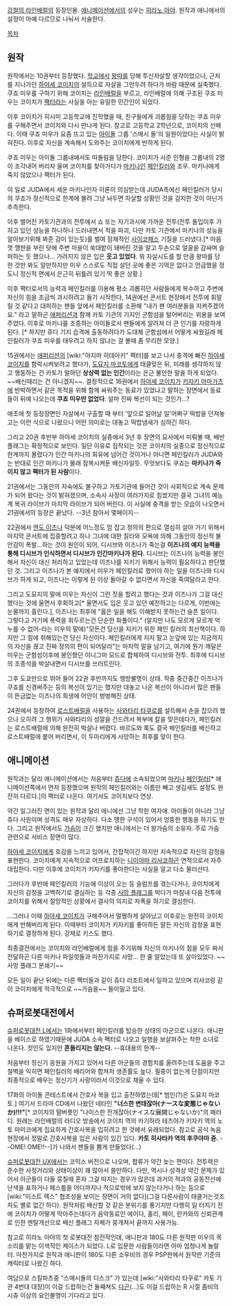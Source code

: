 [[강철의 라인배럴]]의 등장인물. [[애니메이션]]에서의 성우는 [[히라노 아야]]. 
원작과 애니에서의 설정이 아예 다르므로 나눠서 서술한다.

[[목차]]

== 원작 ==
원작에서는 10권부터 등장했다. [[학교]]에서 [[왕따]]를 당해 투신자살할 생각이었으나, 근처를 지나가던 [[하야세 코이치]]의 설득으로 자살을 그만두려 하다가 바람 때문에 실족했다. 쿠죠 미우를 구하기 위해 코이치는 [[라인배럴]]을 부르고, 라인배럴에 의해 구조된 쿠죠 미우는 코이치가 [[팩터]]라는 사실을 아는 유일한 민간인이 되었다.

이후 코이치가 히시미 고등학교에 진학했을 때, 친구들에게 괴롭힘을 당하는 쿠죠 미우를 구해주면서 코이치와 다시 만나게 된다.  참고로 고등학교 2학년으로, 코이치의 선배다.
이때 쿠죠 미우가 요즘 뜨고 있는 [[아이돌]] 그룹 '스매시 돌'의 일원이었다는 사실이 밝혀진다. 이후로 자신을 계속해서 도와주는 코이치에게 반하게 된다.

쿠죠 미우는 아이돌 그룹내에서도 따돌림을 당한다. 코이치가 사준 인형을 그룹내의 2명이 조각내어 버리자 울며 코이치를 찾아가다가 [[마키나]]인 [[페인킬러]]와 조우. 마키나에게 죽지 않았으나 팩터가 된다.

이 일로 JUDA에서 세운 마키나인자 이론이 의심받는데 JUDA측에선 페인킬러가 당시의 쿠죠가 정신적으로 한계에 몰려 그냥 놔두면 자살할 상황인 것을 감지한 것이 아닌가 추측한다.

이후 벌어진 카토기관과의 전투에서 쇼 또는 자기과시에 가까운 전투(전투 돌입이후 가지고 있던 성능을 하나하나 드러내면서 적을 파괴, 다만 카토 기관에서 마키나의 성능을 알아보기위해 봐준 감이 있는듯)를 벌여 잠재적인 [[사이코패스]] 기질을 드러냈다.[* 마음껏 깽판을 부린 탓에 주변 마을이 쑥대밭이 돼버린 것을 알고 두손으로 얼굴을 감싸며 슬퍼하는 듯 했으나... 가려지지 않은 입은 '''웃고 있었다'''. 뭐 자살시도를 할 만큼 왕따를 당한 것만 봐도 알만하지만 미우 스스로도 직접 살던 곳에 좋은 기억은 없다고 언급했을 정도니 정신적 면에서 은근히 뒤틀려 있기 딱 좋은 상황.]

이후 팩터로서의 능력과 페인킬러를 이용해 평소 괴롭히던 사람들에게 복수하고 주변에 자신의 힘을 조금씩 과시하려고 들기 시작한다, 14권에선 콘서트 현장에서 전투에 휘말릴 것 같다고 대피하는 팬들 앞에서 페인킬러를 소환해 "내가 팬 여러분들을 지켜주겠어요." 라고 말하곤 [[애퍼리션]]과 함께 카토 기관의 기지인 군함섬을 털어버리는 위용을 보여주었다. 이후로 마키나를 조종하는 아이돌로서 팬들에게 알려져 더 큰 인기를 자랑하게 된다. [* 하지만 쥬다 기지 습격에 출동하려다가 도대체 군함섬에서 어떻게 싸웠길래 페인킬러가 쿠죠 미우를 태우려고 하지 않냐는 걸 볼때 좀 무리한 모양.]

15권에서는 [[애퍼리션]]의 [wiki:"야지마 히데아키" 팩터]를 보고 나서 충격에 빠진 [[하야세 코이치]]를 함락시켜보려고 했다가, [[도묘지 마코토]]에게 태클맞은 뒤, 미래를 생각하지 않고 행동하는 건 카토가 말하던 '''상상력 없는 인간'''이라는 은근 불안한 말을 하게 되었다. ~~배신때리는 건 아니겠지~~. 결정적으로 16권에서 [[하야세 코이치]]가 [[키자키 아마가츠]]에 반박하면서 같은 목적을 위해 함께 싸워주는 동료가 있었냐고 말하는 장면에서 동료들이 뒤에 나오는데 '''쿠죠 미우만 없었다'''. 설마 진짜 복선이 되는 것인가…?

애초에 첫 등장장면인 자살에서 구출할 때 부터 '앞으로 일어날 일'어쩌구 떡밥을 던져놓고는 이런 식으로 나왔으니 어떤 의미로는 대놓고 떡밥냄새가 심하긴 하다.

그리고 20권 후반부 하야세 코이치의 실종에서 3년 후 장면의 묘사에서 미뤄볼 때, 배반 플래그는 확정적으로 보인다. 일단 이유로 짐작되는 것은 코이치의 실종으로 정신적으로 한계까지 몰렸다가 인간 마키나의 회유에 넘어간 것이거나 아니면 페인킬러가 JUDA와는 반대로 인간 마키나가 몰래 잠복시켜둔 배신자일듯. 무엇보다도 쿠죠는 '''마키나가 죽이지 않고 팩터가 된 사람'''이다.

21권에서는 그동안의 자숙에도 불구하고 가토기관에 들어간 것이 사회적으로 계속 문제가 되어 왔다는 것이 밝혀졌으며, 소속사 사장이 여러가지로 힘썼지만 결국 그녀의 예능계 복귀 라이브가 마지막 라이브가 되어 버린다. 이 사실에 충격을 받는 모습이 나오면서 21권에서의 등장은 끝났다. --3년 참아서 몇페이지--

22권에서 [[엔도 이즈나]] 덕분에 어느정도 맘 잡고 정의의 편으로 열심히 살아 가기 위해서 마지막 콘서트에 집중할려고 하나 그녀에 대한 질타와 모욕에 의해 그동안의 정신적 불안감이 폭발…하는 것이 원인이 되어, 디시브와 이즈나가 죽는걸 '''이즈나의 예지 능력을 통해 디시브가 인식하면서 디시브가 인간마키나가 된다.''' 디시브는 이즈나의 능력을 봉인해서 자신이 대신 처리하고 있었는데 이즈나를 지키기 위해서 능력이 필요하다고 판단했던 것. 그리고 이즈나가 본 예지에서 미우가 페인킬러로 했어야 하는 일을 이즈나와 디시브가 하게 되고, 이즈나는 이렇게 된 이상 돌아갈 수 없다면서 자신을 죽여달라고 한다. 

그리고 도묘지의 말에 미우는 자신이 그런 짓을 할려고 했다는 것과 이즈나가 그걸 대신했다는 것에 울면서 후회하고[* 울면서도 입은 웃고 있던 예전하고는 다르게, 이번에는 눈물까지 흘린다.], 이즈나는 최후에 "옳은 일을 해도 이해받지 못하는건 슬픈 일이다. 그렇다고 거기에 폭력을 휘두르는건 단순한 화풀이다." (알지만 나도 모르게 모르게 억누를 수 없어-라는 미우의 말에)"모든건 당신을 지키기 위한 페인 킬러의 최선책이다. 하지만 그 힘에 취해있는건 당신 자신이다. 페인킬러에게 지지 말고 눈앞에 있는 지금까지의 자신을 끊고 진짜 정의의 편이 되어달라"는 마지막 말을 남기고, 여기에 뭔가 깨달은 미우는 군함섬이후에 봉인했던 이니그마 모드로 합체하여 디시브와 전투. 최후에 디시브의 조종석을 박살내면서 디시브를 쓰러트린다.

그후 도쿄만으로 뛰어 들어 22권 후반까지도 행방불명이 상태. 작중 중간중간 이즈나가 쿠죠를 신경써주는 등의 복선이 있기는 했지만 대놓고 나온 복선이 아니라서 많은 팬들이 뜬금없는 이즈나의 희생에 어안이 벙벙해진 상태.

24권에서 등장하여 [[로스트배럴]]을 사용하는 [[사와타리 타쿠로]]를 설득해서 손을 잡으려 했으나 오히려 그 행위가 사와타리의 성깔을 건드려서 복부에 칼을 맞은데다가, 페인킬러는 로스트배럴에 의해 완전히 박살나 버렸다. 바르도와 록도 결국 페인킬러를 배신하고 로스트배럴에 붙어 버리면서, 이 두마리에게 사망하는 최후를 맞이 한다.

== 애니메이션 ==
원작과는 달리 애니메이션에서는 처음부터 [[쥬다]]에 소속되었으며 [[마키나]] [[페인킬러]][* 애니메이션쪽에서 먼저 등장했으며 원작의 페인킬러와는 이름만 빼고 생김새도 설정도 완전히 다르다.]의 팩터로 나온다. 여기서도 코이치보다 연상. 

약간 일그러진 면이 있는 원작과 달리 애니에선 그냥 착한 여자애. 아이돌이 아니라 그냥 쥬다 사원이며 성격도 매우 자상하다. 다소 맹한 구석이 있어서 엉뚱한 행동을 하기도 한다. 그리고 원작에서도 [[가슴]]이 크긴 했지만 애니에서는 더 왕가슴의 소유자. 주로 가슴 관련으로 서비스 장면이 많다.

[[하야세 코이치]]에게 호감을 느끼고 있어서, 간접적이긴 하지만 지속적으로 자신의 감정을 표현한다. 코이치에게 지속적으로 어프로치하는 [[니이야마 리사코]]하곤 연적으로서 자주 대립한다. 다만 이후에 코이치가 키자키를 좋아한다는 사실을 알고 다소 물러선다.

그러다가 후반에 페인킬러의 기능에 이상이 오는 등 슬럼프를 겪는다거나, 코이치에게 자신의 감정을 고백하기로 결심하는 등 각종 [[사망 플래그]]를 박다가 마침내 다음 전투에 코이치를 위해서 절망적인 상황에서 결사의 의지로 자폭을 하기로 결심한다.

...그러나 이때 [[하야세 코이치]]가 구해주어서 멀쩡하게 살아났고 이후로는 완전히 코이치에게 반해버리게 된다. 이때부터 코이치가 키자키를 좋아하든 말든 자신의 감정을 표현하기로 결정하게 된다. 강제로 키스도 했다.

최종결전에서는 코이치와 라인배럴에게 힘을 주기위해 자신의 마키나의 힘을 모두 짜서 전달하곤 다른 마키나 파일럿들과 마찬가지로 사망... 한 줄 알았는데 또 살아있었다. ~~사망 플래그 분쇄기~~

모든 일이 끝난 뒤에는 다른 팩터들과 같이 쥬다 리조트에서 일하고 있으며 리사코랑 같이 코이치에게 적극적으로 ~~가슴을~~ 들이밀고 있다.

== 슈퍼로봇대전에서 ==
[[슈퍼로봇대전 L]]에서는 1화에서부터 페인킬러를 탑승한 상태의 아군으로 나온다. 애니판을 베이스로 하였기때문에 JUDA 소속 펙터로 나오고 일행을 보살펴주는 착한 소녀로 나온다. 컷인도 있지만 '''흔들리지는 않는다.''' --휴대용의 한계--

처음부터 정신기 응원을 가지고 있어서 다른 아군들의 경험치를 올려주는데 도움을 주고 철벽을 익히면 페인킬러의 배리어와 합쳐저 생존률도 높다. 필중이 없는게 단점이지만 최종적으로 배우는 정신기가 사랑이라서 이것으로 채울 수 있다.

17화의 아이돌 콘테스트에서 간호사 복을 입고 출전하였는데[* 범인(?)은 도묘지 마코토.] 여기서 드라마 CD에서 나왔던 네타인 '''"너스한 변태잖아(ナースな変態じゃないか)!!!"'''[* 코이치의 말버릇인 "나이스한 전개잖아(ナイスな展開じゃないか)"의 패러디. 원래는 라인배럴의 라디오 방송에서 코이치 역의 카기하라 테츠야가 키자키 역의 노토 마미코에게 집요하게 간호사복을 입히려고 한 것에서 유래되었다. 참고로 공식 녹음현장에서 정말로 간호사복을 입은 사람이 있긴 있다. '''카토 히사타카 역의 후쿠야마 쥰.''' --OME! OME!!--]가 나와서 팬들을 뿜게 만들었다(...)

[[슈퍼로봇대전 UX]]에서는  코믹스 버전으로 나오며, 합류가 약간 늦는 편이다. 전투력은 준수한 사정거리와 상태이상이 꽤 많아서 쓸만하다. 다만, 역시나 성격상 약간 문제가 있어서 아군들이 다들 뭉칠때 혼자 그걸 따지는 경우가 많은데 과거의 적과의 공동전선에 난색을 표하거나 페스툼을 어디까지나 적으로밖에 보지 않는다거나 하는 등으로 [wiki:"미스트 렉스" 협조성을 보이는 장면이 거의 없다](그걸 다른사람이 태클거는것조차도 별로 없긴 하다). 원작처럼 배신할 것 같은 분위기를 풍기지만 다행히 일 터지기 전에 코이치가 어떻게 막아주는데다가 음악동료인 에이다, 홀리, 페이, 란카와의 신뢰관계로 인한 멘탈개선으로 배신 플래그 자체가 뭉개져서 끝까지 사용가능.

참고로 히라노 아야의 첫 로봇대전 참전작인데, 애니판과 180도 다른 원작판 미우의 목소리를 맡는 이색적인 케이스가 되었다. L로 입문한 사람들이라면 아마 엄청나게 놀랄 터. 마찬가지로 원작과 애니판이 180도 다른 소우비의 경우 PSP판에서 원작판 기준의 캐릭터로 나왔긴 하다.

여담으로 스킬파츠중 "스매시돌의 디스크" 가 있는데 [wiki:"사와타리 타쿠로" 카토 기관 4번대 대장]이 이걸 드랍하는건 둘째쳐도 [[다곤]](…)도 이걸 드랍하는 R 시절 좀비의 시츄 이상의 요인불명이 기다리고 있다.

